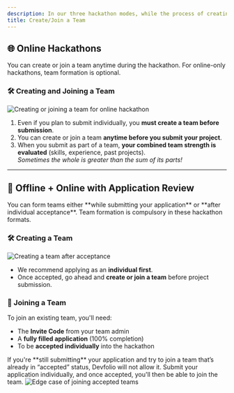 ```yaml
---
description: In our three hackathon modes, while the process of creating and joining teams remains consistent, their representation on the dashboard differs.
title: Create/Join a Team
---
```


## 🌐 Online Hackathons

<Callout type="info" title="Optional for individuals">
You can create or join a team anytime during the hackathon. For online-only hackathons, team formation is optional.
</Callout>

### 🛠 Creating and Joining a Team

<img src="/assets/ScreenRecording2025-05-20at4.09.05PM-ezgif.com-video-to-gif-converter.gif" alt="Creating or joining a team for online hackathon" />

1. Even if you plan to submit individually, you **must create a team before submission**.
2. You can create or join a team **anytime before you submit your project**.
3. When you submit as part of a team, **your combined team strength is evaluated** (skills, experience, past projects).  
   _Sometimes the whole is greater than the sum of its parts!_

---

## 🏢 Offline + Online with Application Review

<Callout type="info" title="Team formation is mandatory">
You can form teams either **while submitting your application** or **after individual acceptance**. Team formation is compulsory in these hackathon formats.
</Callout>

### 🛠 Creating a Team

<img src="/assets/ScreenRecording2025-06-17at8.50.32AM-ezgif.com-video-to-gif-converter.gif" alt="Creating a team after acceptance" />

- We recommend applying as an **individual first**.
- Once accepted, go ahead and **create or join a team** before project submission.

### 🤝 Joining a Team

To join an existing team, you'll need:
- The **Invite Code** from your team admin
- A **fully filled application** (100% completion)
- To be **accepted individually** into the hackathon

<Callout type="warning" title="Heads up on edge case!">
If you're **still submitting** your application and try to join a team that’s already in “accepted” status, Devfolio will not allow it.  
Submit your application individually, and once accepted, you'll then be able to join the team.
</Callout>

<img src="/assets/image (78).png" alt="Edge case of joining accepted teams" />
